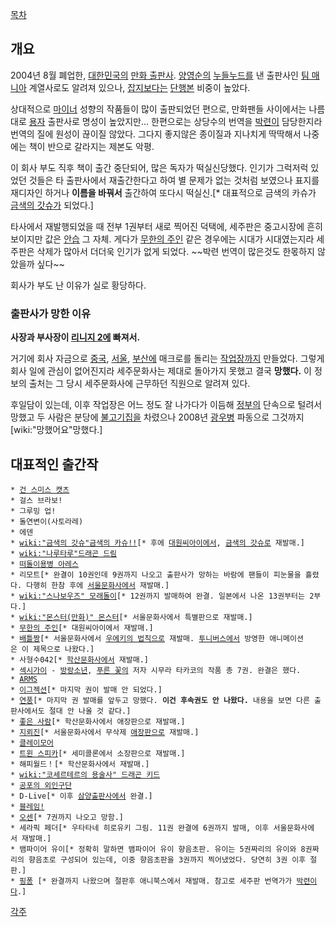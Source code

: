 [[목차]]
== 개요 ==
2004년 8월 폐업한, [[대한민국]]의 [[만화 출판사]]. [[양영순]]의 [[누들누드]]를 낸 출판사인 [[팀 매니아]] 계열사로도 알려져 있으나, [[잡지]]보다는 [[단행본]] 비중이 높았다.

상대적으로 [[마이너]] 성향의 작품들이 많이 출판되었던 편으로, 만화팬들 사이에서는 나름대로 [[용자]] 출판사로 명성이 높았지만... 한편으로는 상당수의 번역을 [[박련]]이 담당한지라 번역의 질에 원성이 끊이질 않았다. 그다지 좋지않은 종이질과 지나치게 딱딱해서 나중에는 책이 반으로 갈라지는 제본도 악평.

이 회사 부도 직후 책이 출간 중단되어, 많은 독자가 떡실신당했다. 인기가 그럭저럭 있었던 것들은 타 출판사에서 재출간한다고 하여 별 문제가 없는 것처럼 보였으나 표지를 재디자인 하거나 '''이름을 바꿔서''' 출간하여 또다시 떡실신.[* 대표적으로 금색의 카슈가 [[금색의 갓슈]]가 되었다.]

타사에서 재발행되었을 때 전부 1권부터 새로 찍어진 덕택에, 세주판은 중고시장에 흔히 보이지만 값은 [[안습]] 그 자체. 게다가 [[무한의 주인]] 같은 경우에는 시대가 시대였는지라 세주판은 삭제가 많아서 더더욱 인기가 없게 되었다. ~~박련 번역이 많은것도 한몫하지 않았을까 싶다~~

회사가 부도 난 이유가 실로 황당하다.
=== 출판사가 망한 이유 ===
'''사장과 부사장이 [[리니지 2]]에 빠져서.'''

거기에 회사 자금으로 [[중국]], [[서울]], [[부산]]에 매크로를 돌리는 [[작업장]]까지 만들었다. 그렇게 회사 일에 관심이 없어진지라 세주문화사는 제대로 돌아가지 못했고 결국 '''망했다.''' 이 정보의 출처는 그 당시 세주문화사에 근무하던 직원으로 알려져 있다.

후일담이 있는데, 이후 작업장은 어느 정도 잘 나가다가 이듬해 [[정부]]의 단속으로 털려서 망했고 두 사람은 분당에 [[불고기]]집을 차렸으나 2008년 [[광우병]] 파동으로 그것까지 [wiki:"망했어요"망했다.]
== 대표적인 출간작 ==
 * [[건 스미스 캣츠]]
 * 걸스 브라보!
 * 그루밍 업!
 * 돌연변이(사토라레)
 * 에덴
 * [[wiki:"금색의 갓슈"금색의 카슈!!]][* 후에 [[대원씨아이]]에서, [[금색의 갓슈]]로 재발매.]
 * [[wiki:"나루타루"드래곤 드림]]
 * [[떠돌이용병 아레스]]
 * 리모트[* 완결이 10권인데 9권까지 나오고 출판사가 망하는 바람에 팬들이 피눈물을 흘렸다. 다행히 한참 후에 [[서울문화사]]에서 재발매.]
 * [[wiki:"스나보우즈" 모래돌이]][* 12권까지 발매하여 완결. 일본에서 나온 13권부터는 2부다.]
 * [[wiki:"몬스터(만화)" 몬스터]][* 서울문화사에서 특별판으로 재발매.]
 * [[무한의 주인]][* 대원씨아이에서 재발매.]
 * [[배틀짱]][* 서울문화사에서 [[우에키의 법칙]]으로 재발매. [[투니버스]]에서 방영한 애니메이션은 이 제목으로 나왔다.]
 * 사형수042[* [[학산문화사]]에서 재발매.]
 * [[섹시가이]] - [[방랑소년]], [[푸른 꽃]]의 저자 시무라 타카코의 작품 총 7권. 완결은 했다.
 * [[ARMS]]
 * [[이그젝션]][* 마지막 권이 발매 안 되었다.] 
 * [[연풍]][* 마지막 권 발매를 앞두고 망했다. '''이건 후속권도 안 나왔다.''' 내용을 보면 다른 출판사에서도 절대 안 나올 것 같다.]
 * [[좋은 사람]][* 학산문화사에서 애장판으로 재발매.]
 * [[지뢰진]][* 서울문화사에서 무삭제 [[애장판]]으로 재발매.]
 * [[클레이모어]]
 * [[트윈 스피카]][* 세미콜론에서 소장판으로 재발매.]
 * 해피월드！[* 학산문화사에서 재발매.]
 * [[wiki:"코세르테르의 용술사" 드래곤 키드]]
 * [[공포의 외인구단]]
 * D-Live[* 이후 [[삼양출판사]]에서 완결.]
 * [[블레임!]]
 * [[오센]][* 7권까지 나오고 망함.]
 * 세라픽 페더[* 우타타네 히로유키 그림. 11권 완결에 6권까지 발매, 이후 서울문화사에서 재발매.]
 * 뱀파이어 유이[* 정확히 말하면 뱀파이어 유이 향음초판. 유이는 5권짜리의 유이와 8권짜리의 향음초로 구성되어 있는데, 이중 향음초판을 3권까지 찍어냈었다. 당연히 3권 이후 절판.]
 * [[핑퐁]] [* 완결까지 나왔으며 절판후 애니북스에서 재발매. 참고로 세주판 번역가가 [[박련]]이다.]
[[각주]]
